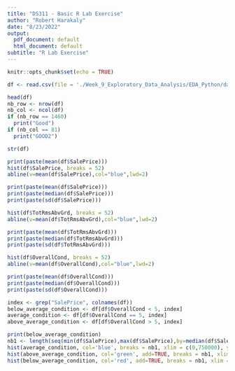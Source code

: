 ```yaml
---
title: "DS311 - Basic R Lab Exercise"
author: "Robert Harakaly"
date: "8/23/2022"
output:
  pdf_document: default
  html_document: default
subtitle: "R Lab Exercise"
---
```


```r
knitr::opts_chunk$set(echo = TRUE)
```


```r
df <- read.csv(file = './Week_9_Exploratory_Data_Analysis/EDA_Python/data/ames.csv')

```

```r
head(df)
nb_row <- nrow(df)
nb_col <- ncol(df)
if (nb_row == 1460)
  print("Good")
if (nb_col == 81)
  print("GOOD2")

```



``` r
str(df)
```



``` r
print(paste(mean(df$SalePrice)))
hist(df$SalePrice, breaks = 52)
abline(v=mean(df$SalePrice),col="blue",lwd=2)
```




```r
print(paste(mean(df$SalePrice)))
print(paste(median(df$SalePrice)))
print(paste(sd(df$SalePrice)))
```

```r
hist(df$TotRmsAbvGrd, breaks = 52)
abline(v=mean(df$TotRmsAbvGrd),col="blue",lwd=2)
```

```r
print(paste(mean(df$TotRmsAbvGrd)))
print(paste(median(df$TotRmsAbvGrd)))
print(paste(sd(df$TotRmsAbvGrd)))
```


```r
hist(df$OverallCond, breaks = 52)
abline(v=mean(df$OverallCond),col="blue",lwd=2)
```


``` r
print(paste(mean(df$OverallCond)))
print(paste(median(df$OverallCond)))
print(paste(sd(df$OverallCond)))
```


```r
index <- grep("SalePrice", colnames(df))
below_average_condition <- df[df$OverallCond < 5, index]
average_condition <- df[df$OverallCond == 5, index]
above_average_condition <- df[df$OverallCond > 5, index]
```


```r
print(below_average_condition)
nb1 <- length(seq(min(df$SalePrice),max(df$SalePrice),by=median(df$SalePrice)/20))
hist(average_condition, col='blue', breaks = nb1, xlim = c(0,750000), ylim = c(0,70))
hist(above_average_condition, col='green', add=TRUE, breaks = nb1, xlim = c(0,750000), ylim = c(0,70))
hist(below_average_condition, col='red', add=TRUE, breaks = nb1, xlim = c(0,750000), ylim = c(0,70))
```

